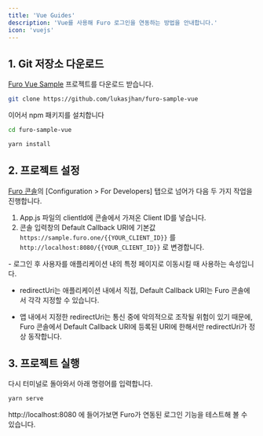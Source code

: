 ```yaml
---
title: 'Vue Guides'
description: 'Vue를 사용해 Furo 로그인을 연동하는 방법을 안내합니다.'
icon: 'vuejs'
---
```


## 1. Git 저장소 다운로드

[Furo Vue Sample](https://github.com/lukasjhan/furo-sample-vue) 프로젝트를 다운로드 받습니다.

```bash
git clone https://github.com/lukasjhan/furo-sample-vue
```

이어서 npm 패키지를 설치합니다

```bash
cd furo-sample-vue

yarn install
```

## 2. 프로젝트 설정

[Furo 콘솔](https://console.furo.one)의 [Configuration > For Developers] 탭으로 넘어가 다음 두 가지 작업을 진행합니다.

1. App.js 파일의 clientId에 콘솔에서 가져온 Client ID를 넣습니다.
2. 콘솔 입력창의 Default Callback URI에 기본값 `https://sample.furo.one/{{YOUR_CLIENT_ID}}` 를 `http://localhost:8080/{{YOUR_CLIENT_ID}}` 로 변경합니다.

<Accordion title="redirectUri 와 callbackUri">
- 로그인 후 사용자를 애플리케이션 내의 특정 페이지로 이동시킬 때 사용하는 속성입니다.

- redirectUri는 애플리케이션 내에서 직접, Default Callback URI는 Furo 콘솔에서 각각 지정할 수 있습니다.

- 앱 내에서 지정한 redirectUri는 통신 중에 악의적으로 조작될 위험이 있기 때문에, Furo 콘솔에서 Default Callback URI에 등록된 URI에 한해서만 redirectUri가 정상 동작합니다.

</Accordion>

## 3. 프로젝트 실행

다시 터미널로 돌아와서 아래 명령어를 입력합니다.

```bash
yarn serve
```

http://localhost:8080 에 들어가보면 Furo가 연동된 로그인 기능을 테스트해 볼 수 있습니다.
